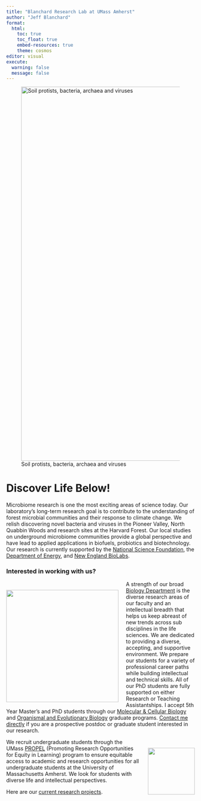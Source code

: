 ```yaml
---
title: "Blanchard Research Lab at UMass Amherst"
author: "Jeff Blanchard"
format:
  html:
    toc: true
    toc_float: true
    embed-resources: true
    theme: cosmos
editor: visual
execute: 
  warning: false
  message: false
---
```



![Soil protists, bacteria, archaea and viruses](images/Alex.png){width="1000"}

# Discover Life Below!

Microbiome research is one the most exciting areas of science today. Our laboratory's long-term research goal is to contribute to the understanding of forest microbial communities and their response to climate change. We relish discovering novel bacteria and viruses in the Pioneer Valley, North Quabbin Woods and research sites at the Harvard Forest. Our local studies on underground microbiome communities provide a global perspective and have lead to applied applications in biofuels, probiotics and biotechnology. Our research is currently supported by the [National Science Foundation](http://www.nsf.gov/), the [Department of Energy](http://energy.gov/), and [New England BioLabs](https://www.neb.com/research). 

### Interested in working with us?

::: {style="float: left; position: relative; top: 10px; padding-right: 20px"}
[![](images/Biology_insignia.png){width="300"}](https://www.umass.edu/biology/)
:::

A strength of our broad [Biology Department](https://www.umass.edu/biology/) is the diverse research areas of our faculty and an intellectual breadth that helps us keep abreast of new trends across sub disciplines in the life sciences. We are dedicated to providing a diverse, accepting, and supportive environment. We prepare our students for a variety of professional career paths while building intellectual and technical skills. All of our PhD students are fully supported on either Research or Teaching Assistantships. I accept 5th Year Master's and PhD students through our [Molecular & Cellular Biology](https://www.umass.edu/molecular-cellular/) and [Organismal and Evolutionary Biology](https://www.umass.edu/organismic-evolutionary/) graduate programs. [Contact me directly](contact.html) if you are a prospective postdoc or graduate student interested in our research. 

::: {style="float: right; position: relative; top: 10px; padding-left: 20px"}
[![](images/linkedin_propel_square.png){width="125"}](https://propel.umass.edu/)
:::

We recruit undergraduate students through the UMass [PROPEL](https://propel.umass.edu/) (Promoting Research Opportunities for Equity in Learning) program to ensure equitable access to academic and research opportunities for all undergraduate students at the University of Massachusetts Amherst. We look for students with diverse life and intellectual perspectives. 

Here are our [current research projects](OurResearch.html).